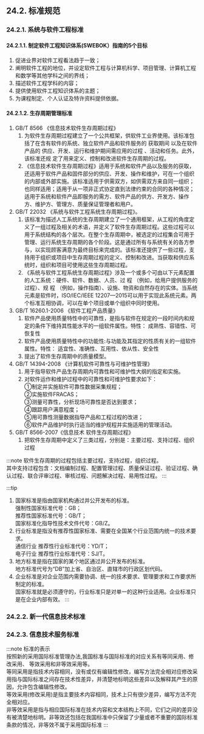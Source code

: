 
## 24.2. 标准规范

### 24.2.1. 系统与软件工程标准

#### 24.2.1.1. 制定软件工程知识体系(SWEBOK）指南的5个目标
1. 促进业界对软件工程看法趋于一致；
2. 阐明软件工程的地位，并设定软件工程与计算机科学、项目管理、计算机工程和数学等其他学科之间的界线；
3. 描述软件工程学科的内容；
4. 提供使用软件工程知识体系的主题；
5. 为课程制定、个人认证及特许资料提供依据。

#### 24.2.1.2. 生存周期管理标准
1. GB/T 8566 《信息技术软件生存周期过程》
    1. 为软件生存周期过程建立了一个公共框架，供软件工业界使用。该标准包括了在含有软件的系统、独立软件产品和软件服务的 <Highlight>获取期间</Highlight> 以及在软件产品的 <Highlight>供应、开发、运行和维护期间需应用的过程</Highlight> 、活动和任务。此外，该标准还规
    定了用来定义、控制和改进软件生存周期的过程。
    2. 《信息技术软件生存周期过程》适用于系统和软件产品以及服务的获取，还适用于软件产品和固件部分的供应、开发、操作和维护，可在一个组织的内部或外部实施。该标准适用于供需双方，如供需双方来自同一组织；也同样适用；适用于从一项非正式协定直到法律约束的合同的各种情况；适用于系统和软件产品即服务的需方、软件产品的供方、开发方、操作方、维护方、管理方、质量保证管理者和用户。
2. GB/T 22032 《系统与软件工程系统生存周期过程》。
    1. 该标准为描述人工系统的生存周期建立了一个通用框架，从工程的角度定义了一组过程及相关的术语，并定义了软件生存周期过程。这些过程可以用于系统结构的各个层次。在整个生存周期中，被选定的过程集合可用于管理、运行系统生存周期的各个阶段。这是通过所有与系统有关的各方参与，以实现顾客满意为最终目标来完成的。该标准还提供了一些过程，支持用于组织或项目中生存周期过程的定义、控制和改进。当获取和供应系统时，组织和项目可使用这些生存周期过程。
    2. 《系统与软件工程系统生存周期过程》涉及一个或多个可由以下元素配置的人工系统：硬件、软件、数据、人员、过 程 （例如，给用户提供服务的过程）、规 程 （例如，操作指南）、设施、物资和自然存在的实体。当系统元素是软件时，ISO/IEC/IEEE 12207—2015可以用于实现此系统元素。两个标准互相协调，可以在单个项目或单个组织中同时使用。
3. GB/T 16260.1-2006 《软件工程产品质量》
    1. 软件产品使用质量特性中的可靠性，是指与软件在规定的一段时间内和规定的条件下维持其性能水平的一组软件属性。特性： <Highlight>成熟性、容错性、可恢复性</Highlight> 
    2. 软件产品使用质量特性中的功能性:与功能及其指定的性质有关的一组软件属性。特性： <Highlight>适宜性、准确性、互用性、依从性、安全性</Highlight> 
    3. 提出了软件生存周期中的质量模型。
4. GB/T 14394-2008  《计算机软件可靠性与可维护性管理》  
    1. 用于指导软件产品生存周期内可靠性和可维护性大纲的指定和实施。
    2. 对软件运作和维护过程中的可靠性和可维护性要求如下：       
    ①制定并实施软件可靠性数据采集规程；     
    ②实施软件FRACAS；       
    ③测量可靠性，分析现场可靠性是否达到要求；       
    ④跟踪用户满意程度；     
    ⑤用可靠性测量数据指导产品和工程过程的改进；     
    ⑥软件产品维护时执行适当的维护规程并实施适用的管理活动。     
5. GB/T 8566-2007《信息技术 软件生存周期过程》  
    1. 把软件生存周期中定义了三类过程，分别是：主要过程、支持过程、组织过程

:::note
软件生存周期的过程包括主要过程，支持过程，组织过程。  
其中支持过程包含：文档编制过程、配置管理过程、质量保证过程、验证过程、确认过程、联合评审过程、审核过程、问题解决过程、易用性过程。
:::

:::tip
1. 国家标准是指由国家机构通过并公开发布的标准。  
    强制性国家标准代号：GB；  
    推荐性国家标准代号：GB/T；  
    国家标准化指导性技术文件代号：GB/Z。  
2. 行业标准是指没有推荐性国家标准、需要在全国某个行业范围内统一的技术要求。  
    通信行业 推荐性行业标准代号：YD/T；  
    电子行业 推荐性行业标准代号：SJ/T。  
3. 地方标准是指在国家的某个地区通过并公开发布的标准。  
    地方标准代号为“DB”加上省、自治区、直辖市的行政区划代码。  
4. 企业标准是对企业范围内需要协调、统一的技术要求、管理要求和工作要求所制定的标准。  
国家标准就是必须遵守的，行业标准只是对单一的这种行业适用。企业标准只是在企业内部有效。
:::

### 24.2.2. 新一代信息技术标准
### 24.2.3. 信息技术服务标准

:::note
标准的表示  
按照新的采用国际标准管理办法,我国标准与国际标准的对应关系有等同采用、修改采用、 等效采用和非等效采用等。  
等同采用是指技术内容相同，没有或仅有编辑性修改，编写方法完全相对应修改采用指与国际标准之间存在技术性差异，并清楚地标明这些差异以及解释其产生的原因，允许包含编辑性修改。  
等效采用(修改采用)是指主要技术内容相同，技术上只有很少差异，编写方法不完全相对应。  
非等效采用是指与相应国际标准在技术内容和文本结构上不同，它们之间的差异没有被清楚地标明。非等效还包括在我国标准中只保留了少量或者不重要的国际标准条款的情况，非等效不属于采用国际标准
:::

